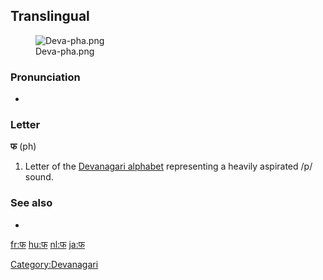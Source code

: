 {{also|फ़}}
==Translingual==
[[File:Deva-pha.png|thumb]]

===Pronunciation===
* {{IPA|/pʰə/}}

===Letter===
'''फ''' (ph)

# Letter of the [[Devanagari alphabet]] representing a heavily aspirated /p/ sound. 

===See also===
*{{pedialite|Devanagari}}

[[Category:Devanagari]]

[[fr:फ]]
[[hu:फ]]
[[nl:फ]]
[[ja:फ]]
